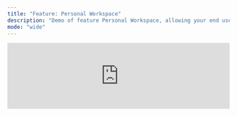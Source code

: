 ```yaml
---
title: "Feature: Personal Workspace"
description: "Demo of feature Personal Workspace, allowing your end users to customize dashboards and reports within your application"
mode: "wide"
---
```


<iframe
  width="100%"
  src="https://www.youtube.com/embed/hj7VJSC_LyU"
  title="YouTube video player"
  frameBorder="0"
  allow="accelerometer; autoplay; clipboard-write; encrypted-media; gyroscope; picture-in-picture"
  allowFullScreen
></iframe>